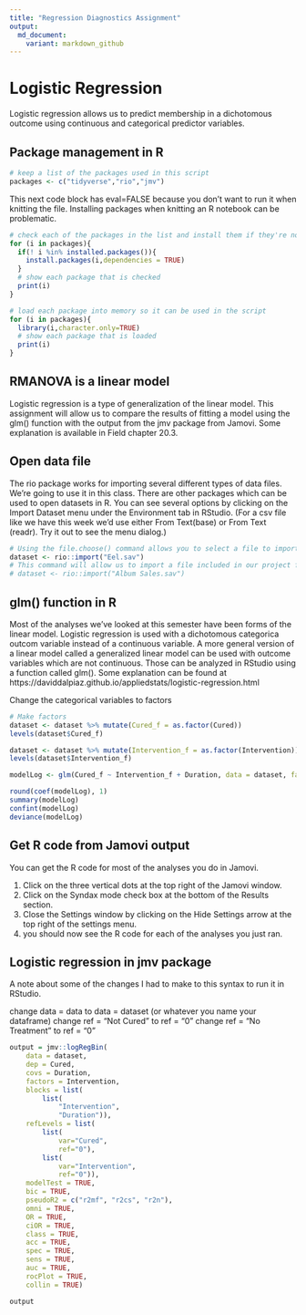 ```yaml
---
title: "Regression Diagnostics Assignment"
output:
  md_document:
    variant: markdown_github
---
```


# Logistic Regression

Logistic regression allows us to predict membership in a dichotomous outcome using continuous and categorical predictor variables. 

## Package management in R

```r
# keep a list of the packages used in this script
packages <- c("tidyverse","rio","jmv")
```

This next code block has eval=FALSE because you don't want to run it when knitting the file. Installing packages when knitting an R notebook can be problematic.

```r
# check each of the packages in the list and install them if they're not installed already
for (i in packages){
  if(! i %in% installed.packages()){
    install.packages(i,dependencies = TRUE)
  }
  # show each package that is checked
  print(i)
}
```

```r
# load each package into memory so it can be used in the script
for (i in packages){
  library(i,character.only=TRUE)
  # show each package that is loaded
  print(i)
}
```

## RMANOVA is a linear model

Logistic regression is a type of generalization of the linear model. This assignment will allow us to compare the results of fitting a model using the glm() function with the output from the jmv package from Jamovi. Some explanation is available in Field chapter 20.3.

## Open data file

The rio package works for importing several different types of data files. We're going to use it in this class. There are other packages which can be used to open datasets in R. You can see several options by clicking on the Import Dataset menu under the Environment tab in RStudio. (For a csv file like we have this week we'd use either From Text(base) or From Text (readr). Try it out to see the menu dialog.)

```r
# Using the file.choose() command allows you to select a file to import from another folder.
dataset <- rio::import("Eel.sav")
# This command will allow us to import a file included in our project folder.
# dataset <- rio::import("Album Sales.sav")
```

## glm() function in R

Most of the analyses we've looked at this semester have been forms of the linear model. Logistic regression is used with a dichotomous categorica outcom variable instead of a continuous variable. A more general version of a linear model called a generalized linear model can be used with outcome variables which are not continuous. Those can be analyzed in RStudio using a function called glm(). Some explanation can be found at https://daviddalpiaz.github.io/appliedstats/logistic-regression.html

Change the categorical variables to factors

```r
# Make factors
dataset <- dataset %>% mutate(Cured_f = as.factor(Cured))
levels(dataset$Cured_f)

dataset <- dataset %>% mutate(Intervention_f = as.factor(Intervention))
levels(dataset$Intervention_f)
```


```r
modelLog <- glm(Cured_f ~ Intervention_f + Duration, data = dataset, family = binomial)

```

```r
round(coef(modelLog), 1)
summary(modelLog)
confint(modelLog)
deviance(modelLog)

```


## Get R code from Jamovi output

You can get the R code for most of the analyses you do in Jamovi.

1. Click on the three vertical dots at the top right of the Jamovi window.
2. Click on the Syndax mode check box at the bottom of the Results section.
3. Close the Settings window by clicking on the Hide Settings arrow at the top right of the settings menu.
4. you should now see the R code for each of the analyses you just ran.

## Logistic regression in jmv package

A note about some of the changes I had to make to this syntax to run it in RStudio.

change data = data to data = dataset (or whatever you name your dataframe)
change ref = "Not Cured" to ref = "0"
change ref = "No Treatment" to ref = "0"

```r
output = jmv::logRegBin(
    data = dataset,
    dep = Cured,
    covs = Duration,
    factors = Intervention,
    blocks = list(
        list(
            "Intervention",
            "Duration")),
    refLevels = list(
        list(
            var="Cured",
            ref="0"),
        list(
            var="Intervention",
            ref="0")),
    modelTest = TRUE,
    bic = TRUE,
    pseudoR2 = c("r2mf", "r2cs", "r2n"),
    omni = TRUE,
    OR = TRUE,
    ciOR = TRUE,
    class = TRUE,
    acc = TRUE,
    spec = TRUE,
    sens = TRUE,
    auc = TRUE,
    rocPlot = TRUE,
    collin = TRUE)

output
```



